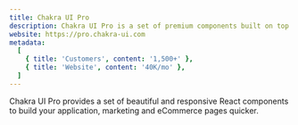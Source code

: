 ```yaml
---
title: Chakra UI Pro
description: Chakra UI Pro is a set of premium components built on top of the Chakra UI
website: https://pro.chakra-ui.com
metadata:
  [
    { title: 'Customers', content: '1,500+' },
    { title: 'Website', content: '40K/mo' },
  ]
---
```


Chakra UI Pro provides a set of beautiful and responsive React components to build your application, marketing and eCommerce pages quicker.

